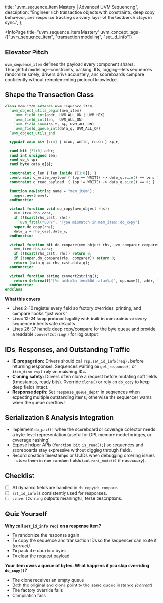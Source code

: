 
  title: "uvm_sequence_item Mastery | Advanced UVM Sequencing",
  description: "Engineer rich transaction objects with constraints, deep copy behaviour, and response tracking so every layer of the testbench stays in sync.",
};

<InfoPage
  title="uvm_sequence_item Mastery"
  uvm_concept_tags={["uvm_sequence_item", "transaction modeling", "set_id_info"]}
>

  ## Elevator Pitch

  `uvm_sequence_item` defines the payload every component shares. Thoughtful modeling—constraints, packing, IDs, logging—lets sequences randomize safely, drivers drive accurately, and scoreboards compare confidently without reimplementing protocol knowledge.

  ## Shape the Transaction Class

  ```systemverilog
  class mem_item extends uvm_sequence_item;
    `uvm_object_utils_begin(mem_item)
      `uvm_field_int(addr, UVM_ALL_ON | UVM_HEX)
      `uvm_field_int(len,  UVM_ALL_ON)
      `uvm_field_enum(op_t, op, UVM_ALL_ON)
      `uvm_field_queue_int(data_q, UVM_ALL_ON)
    `uvm_object_utils_end

    typedef enum bit [1:0] { READ, WRITE, FLUSH } op_t;

    rand bit [31:0] addr;
    rand int unsigned len;
    rand op_t op;
    rand byte data_q[$];

    constraint c_len { len inside {[1:8]}; }
    constraint c_write_payload { (op == WRITE) -> data_q.size() == len; }
    constraint c_read_payload  { (op != WRITE) -> data_q.size() == 0; }

    function new(string name = "mem_item");
      super.new(name);
    endfunction

    virtual function void do_copy(uvm_object rhs);
      mem_item rhs_cast;
      if (!$cast(rhs_cast, rhs))
        `uvm_fatal("COPY", "Type mismatch in mem_item::do_copy")
      super.do_copy(rhs);
      data_q = rhs_cast.data_q;
    endfunction

    virtual function bit do_compare(uvm_object rhs, uvm_comparer comparer);
      mem_item rhs_cast;
      if (!$cast(rhs_cast, rhs)) return 0;
      if (!super.do_compare(rhs, comparer)) return 0;
      return (data_q == rhs_cast.data_q);
    endfunction

    virtual function string convert2string();
      return $sformatf("[%s addr=%h len=%0d data=%p]", op.name(), addr, len, data_q);
    endfunction
  endclass
  ```

  **What this covers**
  - Lines 2-10 register every field so factory overrides, printing, and compare hooks “just work.”
  - Lines 12-24 keep protocol legality with built-in constraints so every sequence inherits safe defaults.
  - Lines 26-37 handle deep copy/compare for the byte queue and provide a readable `convert2string()` for log output.

  ## IDs, Responses, and Outstanding Traffic

  - **ID propagation:** Drivers should call `rsp.set_id_info(req);` before returning responses. Sequences waiting on `get_response()` or `item_done(rsp)` rely on matching IDs.
  - **Cloning safety:** Drivers often clone a request before mutating soft fields (timestamps, ready bits). Override `clone()` or rely on `do_copy` to keep deep fields intact.
  - **Response depth:** Set `response_queue_depth` in sequences when expecting multiple outstanding items; otherwise the sequencer warns when the queue overflows.

  ## Serialization & Analysis Integration

  - Implement `do_pack()` when the scoreboard or coverage collector needs a byte-level representation (useful for DPI, memory model bridges, or coverage hashing).
  - Expose helper APIs (`function bit is_read();`) so sequences and scoreboards stay expressive without digging through fields.
  - Record creation timestamps or UUIDs when debugging ordering issues—store them in non-random fields (set `rand_mode(0)` if necessary).

  ## Checklist

  - [ ] All dynamic fields are handled in `do_copy`/`do_compare`.
  - [ ] `set_id_info` is consistently used for responses.
  - [ ] `convert2string` outputs meaningful, terse descriptions.

  ## Quiz Yourself

  **Why call `set_id_info(req)` on a response item?**
  - To randomize the response again
  - To copy the sequence and transaction IDs so the sequencer can route it *(correct)*
  - To pack the data into bytes
  - To clear the request payload

  **Your item owns a queue of bytes. What happens if you skip overriding `do_copy()`?**
  - The clone receives an empty queue
  - Both the original and clone point to the same queue instance *(correct)*
  - The factory override fails
  - Compilation fails

</InfoPage>
